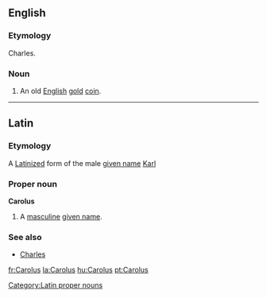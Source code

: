 ==English==

===Etymology===
{{etyl|la|en}} Charles.

===Noun===
{{en-noun|es}}

# An old [[English]] [[gold]] [[coin]].

----

==Latin==

===Etymology===
A [[Latinize]]d form of the {{etyl|de|la}} male [[given name]] [[Karl]]

===Proper noun===
'''Carolus'''

# A [[masculine]] [[given name]].

===See also===
* [[Charles]]

[[Category:Latin proper nouns]]

[[fr:Carolus]]
[[la:Carolus]]
[[hu:Carolus]]
[[pt:Carolus]]
